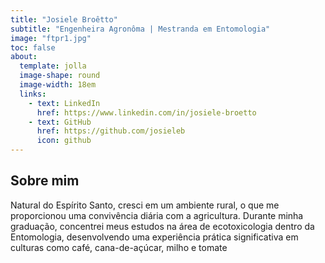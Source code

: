 ```yaml
---
title: "Josiele Broêtto"
subtitle: "Engenheira Agronôma | Mestranda em Entomologia"
image: "ftpr1.jpg"
toc: false
about: 
  template: jolla
  image-shape: round
  image-width: 18em
  links:
    - text: LinkedIn
      href: https://www.linkedin.com/in/josiele-broetto
    - text: GitHub
      href: https://github.com/josieleb
      icon: github
---
```


## **Sobre mim**

Natural do Espírito Santo, cresci em um ambiente rural, o que me proporcionou uma convivência diária com a agricultura. Durante minha graduação, concentrei meus estudos na área de ecotoxicologia dentro da Entomologia, desenvolvendo uma experiência prática significativa em culturas como café, cana-de-açúcar, milho e tomate
